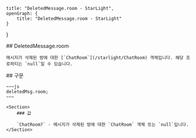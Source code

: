     title: "DeletedMessage.room - StarLight",
    openGraph: {
        title: "DeletedMessage.room - StarLight"
    }
}

<Section>
    ## DeletedMessage.room

    메시지가 삭제된 방에 대한 [`ChatRoom`](/starlight/ChatRoom) 객체입니다. 해당 프로퍼티는 `null`일 수 있습니다.
</Section>
<Section>
    ## 구문

    ~~~js
    deletedMsg.room;
    ~~~

    <Section>
        ### 값

        `ChatRoom?` - 메시지가 삭제된 방에 대한 `ChatRoom` 객체 또는 `null`입니다.
    </Section>
</Section>